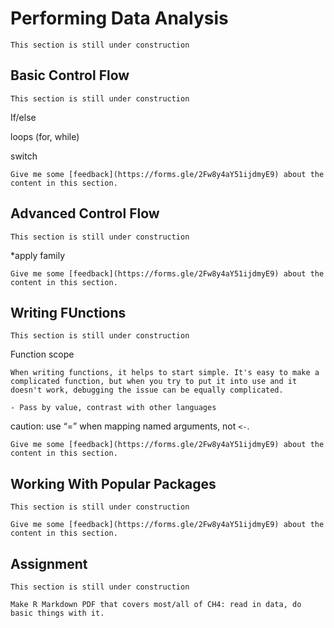 # Performing Data Analysis

```block
This section is still under construction
```

## Basic Control Flow

```block
This section is still under construction
```

If/else

loops (for, while)

switch

```block
Give me some [feedback](https://forms.gle/2Fw8y4aY51ijdmyE9) about the content in this section.
```

## Advanced Control Flow

```block
This section is still under construction
```

*apply family

```block
Give me some [feedback](https://forms.gle/2Fw8y4aY51ijdmyE9) about the content in this section.
```

## Writing FUnctions

```block
This section is still under construction
```

Function scope
```block
When writing functions, it helps to start simple. It's easy to make a complicated function, but when you try to put it into use and it doesn't work, debugging the issue can be equally complicated. 
```

```block
- Pass by value, contrast with other languages
```


caution: use "=" when mapping named arguments, not `<-`.

```block
Give me some [feedback](https://forms.gle/2Fw8y4aY51ijdmyE9) about the content in this section.
```

## Working With Popular Packages

```block
This section is still under construction
```

```block
Give me some [feedback](https://forms.gle/2Fw8y4aY51ijdmyE9) about the content in this section.
```

## Assignment

```block
This section is still under construction
```

```block
Make R Markdown PDF that covers most/all of CH4: read in data, do basic things with it.
```